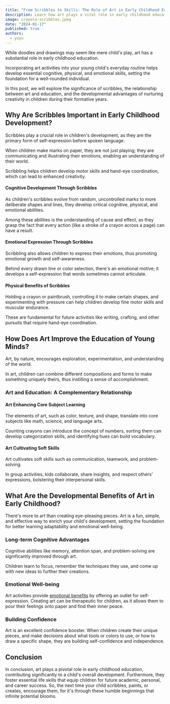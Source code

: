 ```yaml
---
title: "From Scribbles to Skills: The Role of Art in Early Childhood Education"
description: Learn how art plays a vital role in early childhood education, turning scribbles into developmental skills for your child.
image: crayola-scribbles.jpeg
date: "2024-01-17"
published: true
authors:
  - yuyu
---
```


While doodles and drawings may seem like mere child's play, art has a substantial role in early childhood education.

Incorporating art activities into your young child's everyday routine helps develop essential cognitive, physical, and emotional skills, setting the foundation for a well-rounded individual.

In this post, we will explore the significance of scribbles, the relationship between art and education, and the developmental advantages of nurturing creativity in children during their formative years.

## Why Are Scribbles Important in Early Childhood Development?

Scribbles play a crucial role in children's development, as they are the primary form of self-expression before spoken language.

When children make marks on paper, they are not just playing; they are communicating and illustrating their emotions, enabling an understanding of their world.

Scribbling helps children develop motor skills and hand-eye coordination, which can lead to <Link href="/blog/creative-play-grow">enhanced creativity</Link>.

#### Cognitive Development Through Scribbles

As children's scribbles evolve from random, uncontrolled marks to more deliberate shapes and lines, they develop critical cognitive, physical, and emotional abilities.

Among these abilities is the understanding of cause and effect, as they grasp the fact that every action (like a stroke of a crayon across a page) can have a result.

#### Emotional Expression Through Scribbles

Scribbling also allows children to express their emotions, thus promoting emotional growth and self-awareness.

Behind every drawn line or color selection, there's an emotional motive; it develops a self-expression that words sometimes cannot articulate.

#### Physical Benefits of Scribbles

Holding a crayon or paintbrush, controlling it to make certain shapes, and experimenting with pressure can help children <Link href="/blog/gross-fine-motor-skills#development-of-fine-motor-skills">develop fine motor skills</Link> and muscular endurance.

These are fundamental for future activities like writing, crafting, and other pursuits that require hand-eye coordination.

## How Does Art Improve the Education of Young Minds?

Art, by nature, encourages exploration, experimentation, and understanding of the world.

In art, children can combine different compositions and forms to make something uniquely theirs, thus instilling a sense of accomplishment.

### Art and Education: A Complementary Relationship

#### Art Enhancing Core Subject Learning

The elements of art, such as color, texture, and shape, translate into core subjects like math, science, and language arts.

Counting crayons can introduce the concept of numbers, sorting them can develop categorization skills, and identifying hues can build vocabulary.

#### Art Cultivating Soft Skills

Art cultivates <Link href="/blog/pretend-play-social-skills">soft skills</Link> such as communication, teamwork, and problem-solving.

In group activities, kids collaborate, share insights, and respect others' expressions, bolstering their interpersonal skills.

## What Are the Developmental Benefits of Art in Early Childhood?

There's more to art than creating eye-pleasing pieces. Art is a fun, simple, and effective way to enrich your child's development, setting the foundation for better learning adaptability and emotional well-being.

### Long-term Cognitive Advantages

Cognitive abilities like memory, attention span, and problem-solving are significantly improved through art.

Children learn to focus, remember the techniques they use, and come up with new ideas to further their creations.

### Emotional Well-being

Art activities provide <a href="https://www.clinicgeek.com/blog/teaching-children-emotional-intelligence">emotional benefits</a> by offering an outlet for self-expression. Creating art can be therapeutic for children, as it allows them to pour their feelings onto paper and find their inner peace.

### Building Confidence

Art is an excellent confidence booster. When children create their unique pieces, and make decisions about what tools or colors to use, or how to draw a specific shape, they are building self-confidence and independence.

## Conclusion

In conclusion, art plays a pivotal role in early childhood education, contributing significantly to a child's overall development. Furthermore, they foster essential life skills that equip children for future academic, personal, and career success. So, the next time your child scribbles, paints, or creates, encourage them, for it's through these humble beginnings that infinite potential blooms.
